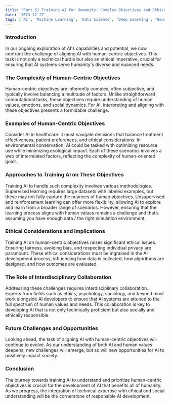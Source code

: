 ```yaml
---
title: "Part 6) Training AI for Humanity: Complex Objectives and Ethical Challenges"
date: '2023-12-27'
tags: ['AI', 'Machine Learning', 'Data Science', 'Deep Learning', 'Neural Networks', 'Artificial Intelligence', 'Humanity', 'Complex Objectives', 'Ethical Challenges']
---
```


<CustomImage src="https://raw.githubusercontent.com/alexmruddock/blog-posts/main/images/part-6-hero.png" alt=""/>

### Introduction

In our ongoing exploration of AI's capabilities and potential, we now confront the challenge of aligning AI with human-centric objectives. This task is not only a technical hurdle but also an ethical imperative, crucial for ensuring that AI systems serve humanity's diverse and nuanced needs.

### The Complexity of Human-Centric Objectives

Human-centric objectives are inherently complex, often subjective, and typically involve balancing a multitude of factors. Unlike straightforward computational tasks, these objectives require understanding of human values, emotions, and social dynamics. For AI, interpreting and aligning with these objectives presents a formidable challenge.

### Examples of Human-Centric Objectives

Consider AI in healthcare: it must navigate decisions that balance treatment effectiveness, patient preferences, and ethical considerations. In environmental conservation, AI could be tasked with optimizing resource use while minimizing ecological impact. Each of these scenarios involves a web of interrelated factors, reflecting the complexity of human-oriented goals.

### Approaches to Training AI on These Objectives

Training AI to handle such complexity involves various methodologies. Supervised learning requires large datasets with labeled examples, but these may not fully capture the nuances of human objectives. Unsupervised and reinforcement learning can offer more flexibility, allowing AI to explore and learn from a broader range of scenarios. However, ensuring that the learning process aligns with human values remains a challenge and that’s assuming you have enough data / the right simulation environment.

### Ethical Considerations and Implications

Training AI on human-centric objectives raises significant ethical issues. Ensuring fairness, avoiding bias, and respecting individual privacy are paramount. These ethical considerations must be ingrained in the AI development process, influencing how data is collected, how algorithms are designed, and how outcomes are evaluated.

### The Role of Interdisciplinary Collaboration

Addressing these challenges requires interdisciplinary collaboration. Experts from fields such as ethics, psychology, sociology, and beyond must work alongside AI developers to ensure that AI systems are attuned to the full spectrum of human values and needs. This collaboration is key to developing AI that is not only technically proficient but also socially and ethically responsible.

### Future Challenges and Opportunities

Looking ahead, the task of aligning AI with human-centric objectives will continue to evolve. As our understanding of both AI and human values deepens, new challenges will emerge, but so will new opportunities for AI to positively impact society.

### Conclusion

The journey towards training AI to understand and prioritize human-centric objectives is crucial for the development of AI that benefits all of humanity. As we progress, the integration of technical expertise with ethical and social understanding will be the cornerstone of responsible AI development.